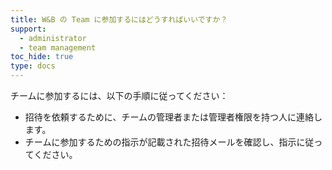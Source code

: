 ```yaml
---
title: W&B の Team に参加するにはどうすればいいですか？
support:
  - administrator
  - team management
toc_hide: true
type: docs
---
```

チームに参加するには、以下の手順に従ってください：

- 招待を依頼するために、チームの管理者または管理者権限を持つ人に連絡します。
- チームに参加するための指示が記載された招待メールを確認し、指示に従ってください。